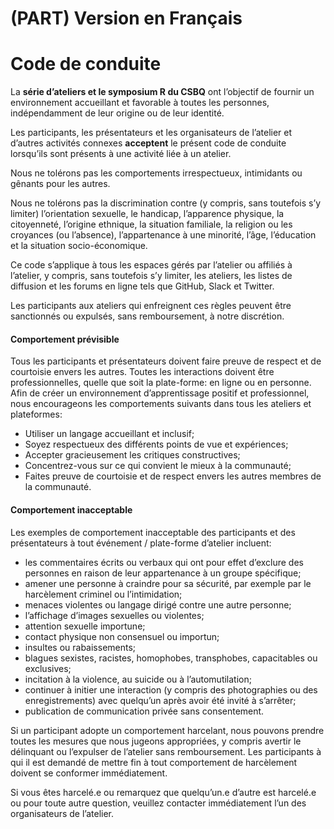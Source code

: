 # (PART) Version en Français {-}

# Code de conduite {#codedeconduite}

La **série d’ateliers et le symposium R du CSBQ** ont l’objectif de fournir un environnement accueillant et favorable à toutes les personnes, indépendamment de leur origine ou de leur identité.

Les participants, les présentateurs et les organisateurs de l'atelier et d'autres activités connexes **acceptent** le présent code de conduite lorsqu'ils sont présents à une activité liée à un atelier.

Nous ne tolérons pas les comportements irrespectueux, intimidants ou gênants pour les autres.

Nous ne tolérons pas la discrimination contre (y compris, sans toutefois s'y limiter) l'orientation sexuelle, le handicap, l'apparence physique, la citoyenneté, l'origine ethnique, la situation familiale, la religion ou les croyances (ou l’absence), l'appartenance à une minorité, l'âge, l'éducation et la situation socio-économique.

Ce code s'applique à tous les espaces gérés par l'atelier ou affiliés à l'atelier, y compris, sans toutefois s'y limiter, les ateliers, les listes de diffusion et les forums en ligne tels que GitHub, Slack et Twitter.

Les participants aux ateliers qui enfreignent ces règles peuvent être sanctionnés ou expulsés, sans remboursement, à notre discrétion.

#### Comportement prévisible {-}

Tous les participants et présentateurs doivent faire preuve de respect et de courtoisie envers les autres. Toutes les interactions doivent être professionnelles, quelle que soit la plate-forme: en ligne ou en personne. Afin de créer un environnement d'apprentissage positif et professionnel, nous encourageons les comportements suivants dans tous les ateliers et plateformes:

* Utiliser un langage accueillant et inclusif;
* Soyez respectueux des différents points de vue et expériences;
* Accepter gracieusement les critiques constructives;
* Concentrez-vous sur ce qui convient le mieux à la communauté;
* Faites preuve de courtoisie et de respect envers les autres membres de la communauté.


#### Comportement inacceptable {-}

Les exemples de comportement inacceptable des participants et des présentateurs à tout événement / plate-forme d'atelier incluent:

* les commentaires écrits ou verbaux qui ont pour effet d'exclure des personnes en raison de leur appartenance à un groupe spécifique;
* amener une personne à craindre pour sa sécurité, par exemple par le harcèlement criminel ou l'intimidation;
* menaces violentes ou langage dirigé contre une autre personne;
* l'affichage d'images sexuelles ou violentes;
* attention sexuelle importune;
* contact physique non consensuel ou importun;
* insultes ou rabaissements;
* blagues sexistes, racistes, homophobes, transphobes, capacitables ou exclusives;
* incitation à la violence, au suicide ou à l'automutilation;
* continuer à initier une interaction (y compris des photographies ou des enregistrements) avec quelqu'un après avoir été invité à s'arrêter;
* publication de communication privée sans consentement.

Si un participant adopte un comportement harcelant, nous pouvons prendre toutes les mesures que nous jugeons appropriées, y compris avertir le délinquant ou l’expulser de l'atelier sans remboursement. Les participants à qui il est demandé de mettre fin à tout comportement de harcèlement doivent se conformer immédiatement.

Si vous êtes harcelé.e ou remarquez que quelqu'un.e d'autre est harcelé.e ou pour toute autre question, veuillez contacter immédiatement l'un des organisateurs de l'atelier.
